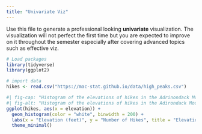```yaml
---
title: "Univariate Viz"
---
```


Use this file to generate a professional looking **univariate** visualization. The visualization will not perfect the first time but you are expected to improve on it throughout the semester especially after covering advanced topics such as effective viz.

```r
# Load packages
library(tidyverse)
library(ggplot2)
```

```r
# import data
hikes <- read.csv("https://mac-stat.github.io/data/high_peaks.csv")
```

```r
#| fig-cap: "Histogram of the elevations of hikes in the Adrinondack Moutains"
#| fig-alt: "Histogram of the elevations of hikes in the Adirondack Mountains. The range of elevation is between 4250 and 5500 feet, with the typical elevation of a hike being between 4000 and 4500 feet."
ggplot(hikes, aes(x = elevation)) +
  geom_histogram(color = "white", binwidth = 200) +
  labs(x = "Elevation (feet)", y = "Number of Hikes", title = "Elevation of hikes in the Adirondacks")+
  theme_minimal()
```
